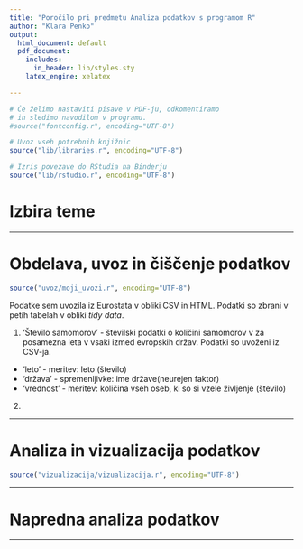 ```yaml
---
title: "Poročilo pri predmetu Analiza podatkov s programom R"
author: "Klara Penko"
output:
  html_document: default
  pdf_document:
    includes:
      in_header: lib/styles.sty
    latex_engine: xelatex

---
```


```r
# Če želimo nastaviti pisave v PDF-ju, odkomentiramo
# in sledimo navodilom v programu.
#source("fontconfig.r", encoding="UTF-8")

# Uvoz vseh potrebnih knjižnic
source("lib/libraries.r", encoding="UTF-8")
```

```r
# Izris povezave do RStudia na Binderju
source("lib/rstudio.r", encoding="UTF-8")
```

# Izbira teme



***

# Obdelava, uvoz in čiščenje podatkov

```r
source("uvoz/moji_uvozi.r", encoding="UTF-8")

```

Podatke sem uvozila iz Eurostata  v obliki CSV in HTML. Podatki so zbrani v petih tabelah v obliki *tidy data*.

1. 'Število samomorov' - številski podatki o količini samomorov v za posamezna leta v vsaki izmed evropskih držav. Podatki so uvoženi iz CSV-ja.
 - 'leto' - meritev: leto (število)
 - 'država' - spremenljivke: ime države(neurejen faktor)
 - 'vrednost' - meritev: količina vseh oseb, ki so si vzele življenje (število)
 
2. 
 



***

# Analiza in vizualizacija podatkov

```r
source("vizualizacija/vizualizacija.r", encoding="UTF-8")
```




***

# Napredna analiza podatkov



***

